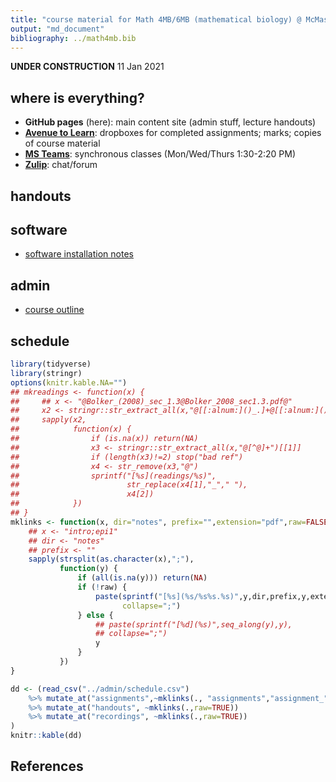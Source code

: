 ```yaml
---
title: "course material for Math 4MB/6MB (mathematical biology) @ McMaster University"
output: "md_document"
bibliography: ../math4mb.bib
---
```


**UNDER CONSTRUCTION** 11 Jan 2021

## where is everything?

- **GitHub pages** (here): main content site (admin stuff, lecture handouts)
- [**Avenue to Learn**]("https://avenue.cllmcmaster.ca/d2l/home/375748"): dropboxes for completed assignments; marks; copies of course material
- [**MS Teams**](https://teams.microsoft.com/l/channel/19%3ab78dff12b6774967ba803b12f8bf97cc%40thread.tacv2/General?groupId=265918a5-0ac6-41d8-95c9-b0b1563f87f5&amp;tenantId=44376307-b429-42ad-8c25-28cd496f4772): synchronous classes (Mon/Wed/Thurs 1:30-2:20 PM)
- [**Zulip**](https://math4mb.zulipchat.com/#): chat/forum

## handouts

## software

- [software installation notes](./admin/software.html)

## admin

* [course outline](./admin/4mbinfo.pdf)

## schedule

```r
library(tidyverse)
library(stringr)
options(knitr.kable.NA="")
## mkreadings <- function(x) {
##     ## x <- "@Bolker_(2008)_sec_1.3@Bolker_2008_sec1.3.pdf@"
##     x2 <- stringr::str_extract_all(x,"@[[:alnum:]()_.]+@[[:alnum:]()_.]+@")
##     sapply(x2,
##            function(x) {
##                if (is.na(x)) return(NA)
##                x3 <- stringr::str_extract_all(x,"@[^@]+")[[1]]
##                if (length(x3)!=2) stop("bad ref")
##                x4 <- str_remove(x3,"@")
##                sprintf("[%s](readings/%s)",
##                        str_replace(x4[1],"_"," "),
##                        x4[2])
##            })
## }
mklinks <- function(x, dir="notes", prefix="",extension="pdf",raw=FALSE) {
    ## x <- "intro;epi1"
    ## dir <- "notes"
    ## prefix <- ""
    sapply(strsplit(as.character(x),";"),
           function(y) {
               if (all(is.na(y))) return(NA)
               if (!raw) {
                   paste(sprintf("[%s](%s/%s%s.%s)",y,dir,prefix,y,extension),
                         collapse=";")
               } else {
                   ## paste(sprintf("[%d](%s)",seq_along(y),y),
                   ## collapse=";")
                   y
               }
           })
}

dd <- (read_csv("../admin/schedule.csv")
    %>% mutate_at("assignments",~mklinks(., "assignments","assignment_","pdf"))
    %>% mutate_at("handouts", ~mklinks(.,raw=TRUE))
    %>% mutate_at("recordings", ~mklinks(.,raw=TRUE))
)
knitr::kable(dd)
```

## References
